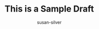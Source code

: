 ---
layout: /src/layouts/Post.astro
title: This is a Sample Draft
pubDate: 2024-06-06
categories: interviews
tags:
  - math-communications
description: I just want to see if draft posts work
updatedDate: June 6th, 2024
updateTime: 2024-06-06
heroImage:
  alt: The math symbol sigma in colors of blue on white background
  src: /src/assets/header-image-beauty-of-mathematics-sigma.jpg
author: susan-silver
draft: true
relatedOne:
  title: ""
  src: ""
relatedTwo:
  title: ""
  src: ""
relatedThree:
  title: ""
  src: ""
---